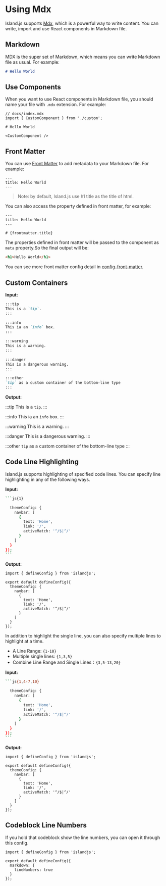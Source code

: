 # Using Mdx

Island.js supports [Mdx](https://mdxjs.com/), which is a powerful way to write content. You can write, import and use React components in Markdown file.

## Markdown

MDX is the super set of Markdown, which means you can write Markdown file as usual. For example:

```md
# Hello World
```

## Use Components

When you want to use React components in Markdown file, you should name your file with `.mdx` extension. For example:

```mdx
// docs/index.mdx
import { CustomComponent } from './custom';

# Hello World

<CustomComponent />
```

## Front Matter

You can use [Front Matter](https://jekyllrb.com/docs/front-matter/) to add metadata to your Markdown file. For example:

```mdx
---
title: Hello World
---
```

> Note: by default, Island.js use h1 title as the title of html.

You can also access the property defined in front matter, for example:

```mdx
---
title: Hello World
---

# {frontmatter.title}
```

The properties defined in front matter will be passed to the component as `meta` property.So the final output will be:

```html
<h1>Hello World</h1>
```

You can see more front matter config detail in [config-front-matter](/en/api/config-front-matter).

## Custom Containers

**Input:**

```markdown
:::tip
This is a `tip`.
:::

:::info
This ia an `info` box.
:::

:::warning
This is a warning.
:::

:::danger
This is a dangerous warning.
:::

:::other
`tip` as a custom container of the bottom-line type
:::
```

**Output:**

:::tip
This is a `tip`.
:::

:::info
This ia an `info` box.
:::

:::warning
This is a warning.
:::

:::danger
This is a dangerous warning.
:::

:::other
`tip` as a custom container of the bottom-line type
:::

## Code Line Highlighting

Island.js supports highlighting of specified code lines. You can specify line highlighting in any of the following ways.

**Input:**

````bash
```js{1}

  themeConfig: {
    navbar: [
      {
        text: 'Home',
        link: '/',
        activeMatch: '^/$|^/'
      }
    ]
  }
});
```
````

**Output:**

```js{1}
import { defineConfig } from 'islandjs';

export default defineConfig({
  themeConfig: {
    navbar: [
      {
        text: 'Home',
        link: '/',
        activeMatch: '^/$|^/'
      }
    ]
  }
});
```

In addition to highlight the single line, you can also specify multiple lines to highlight at a time.

- A Line Range: `{1-10}`
- Multiple single lines: `{1,3,5}`
- Combine Line Range and Single Lines：`{3,5-13,20}`

**Input:**

````bash
```js{1,4-7,10}

  themeConfig: {
    navbar: [
      {
        text: 'Home',
        link: '/',
        activeMatch: '^/$|^/'
      }
    ]
  }
});
```
````

**Output:**

```js{1,4-7,10}
import { defineConfig } from 'islandjs';

export default defineConfig({
  themeConfig: {
    navbar: [
      {
        text: 'Home',
        link: '/',
        activeMatch: '^/$|^/'
      }
    ]
  }
});
```

## Codeblock Line Numbers

If you hold that codeblock show the line numbers, you can open it through this config.

```js{5}
import { defineConfig } from 'islandjs';

export default defineConfig({
  markdown: {
    lineNumbers: true
  }
});
```
